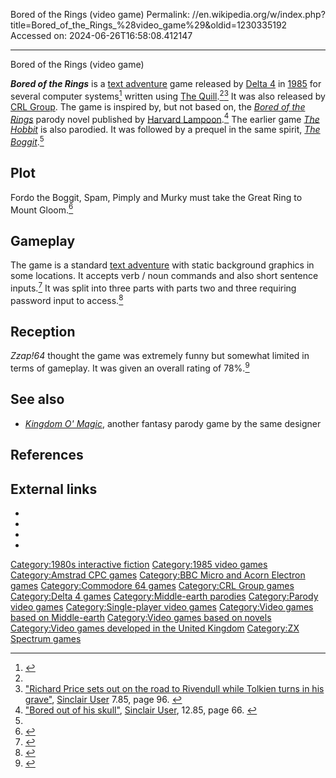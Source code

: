 Bored of the Rings (video game)
Permalink: //en.wikipedia.org/w/index.php?title=Bored_of_the_Rings_%28video_game%29&oldid=1230335192
Accessed on: 2024-06-26T16:58:08.412147



------
Bored of the Rings (video game)
{{Short description|1985 video game}}
{{Infobox video game
|title = Bored of the Rings
|image = Bored of the Rings game cover.jpg
|designer = [[Fergus McNeill]]
|developer = [[Delta 4]]
|publisher = Delta 4, [[CRL Group]]
|released = 1985
|genre = [[Interactive fiction|Text adventure game]]
|modes = [[Single-player video game|Single-player]]
|platforms = [[Amstrad CPC]], [[Commodore 64]], [[ZX Spectrum]], [[BBC Micro]]
}}

'''''Bored of the Rings''''' is a [[interactive fiction|text adventure]] game released by [[Delta 4]] in [[1985 in video gaming|1985]] for several computer systems<ref name=WoS>{{WoS game|id=0006036|name=Bored of the Rings}}</ref> written using [[The Quill Adventure System|The Quill]].<ref name=WoS/><ref name=SU>[http://www.sincuser.f9.co.uk/040/advent.htm "Richard Price sets out on the road to Rivendull while Tolkien turns in his grave"], [[Sinclair User]] 7.85, page 96. {{webarchive|url=https://web.archive.org/web/20070812191800/http://www.sincuser.f9.co.uk/040/advent.htm |date=2007-08-12 }}</ref> It was also released by [[CRL Group]]. The game is inspired by, but not based on, the ''[[Bored of the Rings]]'' parody novel published by [[Harvard Lampoon]].<ref>[http://www.sincuser.f9.co.uk/045/htsquad.htm "Bored out of his skull"], [[Sinclair User]], 12.85, page 66. {{webarchive |url=https://web.archive.org/web/20070912124318/http://www.sincuser.f9.co.uk/045/htsquad.htm |date=September 12, 2007 }}</ref> The earlier game ''[[The Hobbit (1982 video game)|The Hobbit]]'' is also parodied. It was followed by a prequel in the same spirit, ''[[The Boggit]]''.<ref name=WoS/>

== Plot ==
Fordo the Boggit, Spam, Pimply and Murky must take the Great Ring to Mount Gloom.<ref>{{cite web | url=https://archive.org/details/sinclair-user-magazine-040/page/n95/mode/1up?view=theater | title=Sinclair User Magazine Issue 040 | date=July 1985 }}</ref>

== Gameplay ==
The game is a standard [[interactive fiction|text adventure]] with static background graphics in some locations. It accepts verb / noun commands and also short sentence inputs.<ref>{{cite web|url=https://worldofspectrum.org//pub/sinclair/games-info/b/BoredOfTheRings.txt|title=Bored Of The Rings (c) 1985 Delta 4 Software|website=worldofspectrum.org|access-date=19 August 2023}}</ref> It was split into three parts with parts two and three requiring password input to access.<ref>{{Cite web|url=http://www.gb64.com/oldsite/gameofweek/14/gotw_boredofrings.htm|title=gamebase64.com - The Gamebase Collection|website=www.gb64.com}}</ref>

==Reception==
{{Video game reviews
| award1Pub = ''Sinclair User''
| award1 = SU Classic
}}
''Zzap!64'' thought the game was extremely funny but somewhat limited in terms of gameplay.  It was given an overall rating of 78%.<ref>{{cite web | url=http://www.zzap64.co.uk/cgi-bin/displaypage.pl?issue=14&page=74 | title=Bored of the Rings|website=zzap64.co.uk}}</ref>

== See also ==
*''[[Kingdom O' Magic]]'', another fantasy parody game by the same designer

== References ==
{{reflist}}

== External links ==
* {{WoS game|id=0006036|name=Bored of the Rings}}
* {{lemon64 game|id=346|name=Bored of the Rings}}
* {{moby game|id=/bored-of-the-rings|name=''Bored of the Rings''}}
* {{IFDB|id=taxejlcicuksra8a}}

{{CRL Group}}
{{Middle-earth video games}}

[[Category:1980s interactive fiction]]
[[Category:1985 video games]]
[[Category:Amstrad CPC games]]
[[Category:BBC Micro and Acorn Electron games]]
[[Category:Commodore 64 games]]
[[Category:CRL Group games]]
[[Category:Delta 4 games]]
[[Category:Middle-earth parodies]]
[[Category:Parody video games]]
[[Category:Single-player video games]]
[[Category:Video games based on Middle-earth]]
[[Category:Video games based on novels]]
[[Category:Video games developed in the United Kingdom]]
[[Category:ZX Spectrum games]]